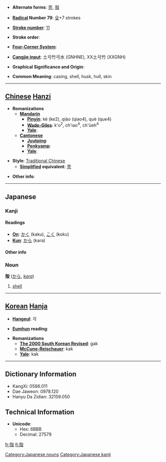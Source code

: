 * '''Alternate forms''': [[壳]], [[殼]]

* '''[[Wiktionary:Chinese radical index| Radical]] Number 79''': [[Wiktionary:Chinese radical index 殳|殳]]+7 strokes

* '''[[Wiktionary:Chinese total strokes index|Stroke number]]''': [[Wiktionary:Chinese total strokes index 11|11]]

* '''Stroke order''': 

* '''[[Wiktionary:Chinese four corner index|Four-Corner System]]''': 

* '''[[Wiktionary:Chinese Cangjie index|Cangjie input]]''': 土弓竹弓水 (GNHNE), XX土弓竹 (XXGNH)

* '''Graphical Significance and Origin''': 

* '''Common Meaning''': casing, shell, husk, hull, skin

----

== [[Chinese]] [[Hanzi]] ==

* '''Romanizations'''
** '''[[Mandarin]]'''
*** '''[[Pinyin]]''': ké (ke2), qiào (qiao4), què (que4)
*** '''[[Wade-Giles]]''': k'o<sup>2</sup>, ch'iao<sup>4</sup>, ch'üeh<sup>4</sup>
*** '''[[Yale]]''': 
** '''[[Cantonese]]'''
*** '''[[Jyutping]]''':
*** '''[[Penkyamp]]''': 
*** '''[[Yale]]''': 

* '''Style''': [[Traditional Chinese]] 
** '''[[Simplified Chinese|Simplified]] equivalent''': [[壳]]

* '''Other info''': 

----

==Japanese==
===Kanji===
====Readings====
* '''[[On]]''': [[かく]] (kaku), [[こく]] (koku)
* '''[[Kun]]''': [[から]] (kara)

====Other info====
===Noun===
'''殻''' ([[から]], ''[[kara]]'')

# [[shell]]

[[Category:Japanese nouns]]
----

== [[Korean]] [[Hanja]] ==

* '''[[Hangeul]]''': 각

* '''[[Eumhun]] reading''': 

* '''Romanizations'''
** '''[[The 2000 South Korean Revised Romanization|The 2000 South Korean Revised]]''': gak
** '''[[McCune-Reischauer]]''': kak
** '''[[Yale]]''': kak

----

== Dictionary Information ==

* KangXi: 0586.011
* Dae Jaweon: 0978.120
* Hanyu Da Zidian: 32159.050

== Technical Information ==

* '''Unicode''':
** Hex: 6BBB
** Decimal: 27579

[[Category:Japanese kanji]]

[[fr:殻]]
[[fi:殻]]